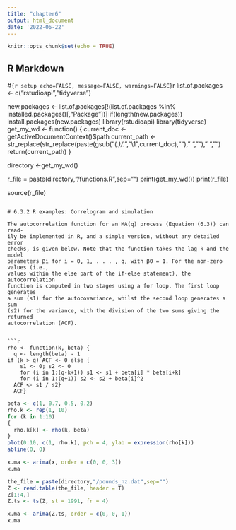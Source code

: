 ```yaml
---
title: "chapter6"
output: html_document
date: '2022-06-22'
---
```


```r
knitr::opts_chunk$set(echo = TRUE)
```

## R Markdown


#```{r setup echo=FALSE, message=FALSE, warnings=FALSE}
```r
list.of.packages <- c("rstudioapi","tidyverse")

new.packages <- list.of.packages[!(list.of.packages %in% installed.packages()[,"Package"])]
if(length(new.packages)) install.packages(new.packages)
library(rstudioapi)
library(tidyverse)
get_my_wd <- function()
{
  current_doc <- getActiveDocumentContext()$path 
  current_path <- str_replace(str_replace(paste(gsub("(.*)/.*","\\1",current_doc),"")," ",""), " ","")
  return(current_path)
}

directory <-get_my_wd()

r_file = paste(directory,"/functions.R",sep="")
print(get_my_wd())
print(r_file)

source(r_file)
```

# 6.3.2 R examples: Correlogram and simulation

The autocorrelation function for an MA(q) process (Equation (6.3)) can read-
ily be implemented in R, and a simple version, without any detailed error
checks, is given below. Note that the function takes the lag k and the model
parameters βi for i = 0, 1, . . . , q, with β0 = 1. For the non-zero values (i.e.,
values within the else part of the if-else statement), the autocorrelation
function is computed in two stages using a for loop. The first loop generates
a sum (s1) for the autocovariance, whilst the second loop generates a sum
(s2) for the variance, with the division of the two sums giving the returned
autocorrelation (ACF).


```r

rho <- function(k, beta) {
  q <- length(beta) - 1
if (k > q) ACF <- 0 else {
    s1 <- 0; s2 <- 0
    for (i in 1:(q-k+1)) s1 <- s1 + beta[i] * beta[i+k]
    for (i in 1:(q+1)) s2 <- s2 + beta[i]^2
  ACF <- s1 / s2}
  ACF}

```


```r

beta <- c(1, 0.7, 0.5, 0.2)
rho.k <- rep(1, 10)
for (k in 1:10) 
{
  rho.k[k] <- rho(k, beta)
}
plot(0:10, c(1, rho.k), pch = 4, ylab = expression(rho[k]))
abline(0, 0)

```

```r

x.ma <- arima(x, order = c(0, 0, 3))
x.ma

```


```r

the_file = paste(directory,"/pounds_nz.dat",sep="")
Z <- read.table(the_file, header = T)
Z[1:4,]
Z.ts <- ts(Z, st = 1991, fr = 4)

x.ma <- arima(Z.ts, order = c(0, 0, 1))
x.ma

```

